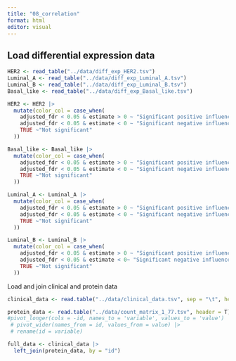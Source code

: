 ```yaml
---
title: "08_correlation"
format: html
editor: visual
---
```


## Load differential expression data

```r
HER2 <- read_table("../data/diff_exp_HER2.tsv")
Luminal_A <- read_table("../data/diff_exp_Luminal_A.tsv")
Luminal_B <- read_table("../data/diff_exp_Luminal_B.tsv")
Basal_like <- read_table("../data/diff_exp_Basal_like.tsv")
```
```r
HER2 <- HER2 |>
  mutate(color_col = case_when(
    adjusted_fdr < 0.05 & estimate > 0 ~ "Significant positive influence", 
    adjusted_fdr < 0.05 & estimate < 0 ~ "Significant negative influence",
    TRUE ~"Not significant"
  ))

Basal_like <- Basal_like |>
  mutate(color_col = case_when(
    adjusted_fdr < 0.05 & estimate > 0 ~ "Significant positive influence", 
    adjusted_fdr < 0.05 & estimate < 0 ~ "Significant negative influence",
    TRUE ~"Not significant"
  ))

Luminal_A <- Luminal_A |>
  mutate(color_col = case_when(
    adjusted_fdr < 0.05 & estimate > 0 ~ "Significant positive influence", 
    adjusted_fdr < 0.05 & estimate < 0 ~ "Significant negative influence",
    TRUE ~"Not significant"
  ))

Luminal_B <- Luminal_B |>
  mutate(color_col = case_when(
    adjusted_fdr < 0.05 & estimate > 0 ~ "Significant positive influence", 
    adjusted_fdr < 0.05 & estimate < 0~ "Significant negative influence",
    TRUE ~"Not significant"
  ))
```


Load and join clinical and protein data
```r
clinical_data <- read.table("../data/clinical_data.tsv", sep = "\t", header = T)

protein_data <- read.table("../data/count_matrix_1_77.tsv", header = T)
#pivot_longer(cols = -id, names_to = 'variable', values_to = 'value') |> 
 # pivot_wider(names_from = id, values_from = value) |> 
 # rename(id = variable)

full_data <- clinical_data |> 
  left_join(protein_data, by = "id")
```



